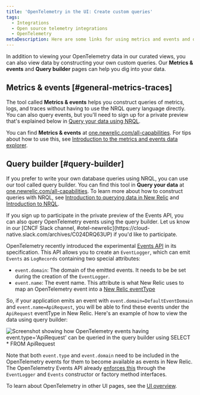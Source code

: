 ```yaml
---
title: 'OpenTelemetry in the UI: Create custom queries'
tags:
  - Integrations
  - Open source telemetry integrations
  - OpenTelemetry
metaDescription: Here are some links for using metrics and events and query builder to view your OpenTelemetry data.
---
```



In addition to viewing your OpenTelemetry data in our curated views, you can also view data by constructing your own custom queries. Our **Metrics & events**  and **Query builder** pages can help you dig into your data.

## Metrics & events [#general-metrics-traces]

The tool called **Metrics & events** helps you construct queries of metrics, logs, and traces without having to use the NRQL query language directly. You can also query events, but you'll need to sign up for a private preview that's explained below in [Query your data using NRQL](#query-builder).

You can find **Metrics & events** at [one.newrelic.com/all-capabilities](https://one.newrelic.com/all-capabilities). For tips about how to use this, see [Introduction to the metrics and events data explorer](/docs/query-your-data/explore-query-data/data-explorer/introduction-data-explorer).

## Query builder [#query-builder]

If you prefer to write your own database queries using NRQL, you can use our tool called query builder. You can find this tool in **Query your data** at [one.newrelic.com/all-capabilities](https://one.newrelic.com/all-capabilities). To learn more about how to construct queries with NRQL, see [Introduction to querying data in New Relic](/docs/query-your-data/explore-query-data/explore-data/introduction-querying-new-relic-data) and [Introduction to NRQL](/docs/query-your-data/nrql-new-relic-query-language/get-started/introduction-nrql-new-relics-query-language).

<Callout title="Private preview">
  If you sign up to participate in the private preview of the Events API, you can also query OpenTelemetry events using the query builder. Let us know in our [CNCF Slack channel, #otel-newrelic](https://cloud-native.slack.com/archives/C024DRQ63UP) if you'd like to participate.
</Callout>

OpenTelemetry recently introduced the experimental [Events API](https://opentelemetry.io/docs/reference/specification/logs/event-api/) in its specification. This API allows you to create an `EventLogger`, which can emit `Events` as `LogRecords` containing two special attributes:
* `event.domain`: The domain of the emitted events. It needs to be be set during the creation of the `EventLogger`.
* `event.name`: The event name. This attribute is what New Relic uses to map an OpenTelemetry event into a [New Relic eventType](https://docs.newrelic.com/docs/data-apis/custom-data/custom-events/data-requirements-limits-custom-event-data/#general)

So, if your application emits an event with `event.domain=DefaultEventDomain` and `event.name=ApiRequest`, you will be able to find these events under the `ApiRequest` eventType in New Relic. Here's an example of how to view the data using query builder:

<img
  title="OpenTelemetry events queried through the query builder"
  alt="Screenshot showing how OpenTelemetry events having event.type='ApiRequest' can be queried in the query builder using SELECT * FROM ApiRequest"
  src={otelEventsQueryScreenshot}
/>

Note that both `event.type` and `event.domain` need to be included in the OpenTelemetry events for them to become available as events in New Relic. The OpenTelemetry Events API already [enforces this](https://opentelemetry.io/docs/reference/specification/logs/event-api/) through the `EventLogger` and `Events` constructor or factory method interfaces.

To learn about OpenTelemetry in other UI pages, see the [UI overview](/docs/more-integrations/open-source-telemetry-integrations/opentelemetry/view-your-data/opentelemetry-view-your-data).
